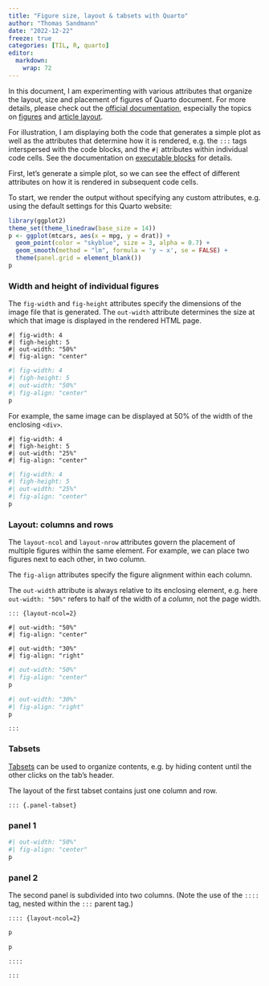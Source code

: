 ```yaml
---
title: "Figure size, layout & tabsets with Quarto"
author: "Thomas Sandmann"
date: "2022-12-22"
freeze: true
categories: [TIL, R, quarto]
editor: 
  markdown: 
    wrap: 72
---
```


In this document, I am experimenting with various attributes
that organize the layout, size and placement of figures of
Quarto document. For more details, please check out the
[official documentation](https://quarto.org/docs/guide/),
especially the topics on 
[figures](https://quarto.org/docs/authoring/figures.html)
and
[article layout](https://quarto.org/docs/authoring/article-layout.html).

::: {.callout-note}

For illustration, I am displaying both the code that generates 
a simple plot as well as the attributes that determine how
it is rendered, e.g. the `:::` tags interspersed with the
code blocks, and the `#|` attributes within individual
code cells. See the documentation on 
[executable blocks](https://quarto.org/docs/output-formats/html-code.html#executable-blocks)
for details.
:::

First, let's generate a simple plot, so we can see the effect of different
attributes on how it is rendered in subsequent code cells.

To start, we render the output without specifying any custom attributes, e.g.
using the default settings for this Quarto website:

```r
library(ggplot2)
theme_set(theme_linedraw(base_size = 14))
p <- ggplot(mtcars, aes(x = mpg, y = drat)) + 
  geom_point(color = "skyblue", size = 3, alpha = 0.7) +
  geom_smooth(method = "lm", formula = 'y ~ x', se = FALSE) +
  theme(panel.grid = element_blank())
p
```

### Width and height of individual figures

The `fig-width` and `fig-height` attributes specify the 
dimensions of the image file that is generated. The `out-width` attribute determines the size at which that
image is displayed in the rendered HTML page.

```
#| fig-width: 4
#| figh-height: 5
#| out-width: "50%"
#| fig-align: "center"
```

```r
#| fig-width: 4
#| figh-height: 5
#| out-width: "50%"
#| fig-align: "center"
p
```

For example, the same image can be displayed at 50% of the
width of the enclosing `<div>`.

```
#| fig-width: 4
#| figh-height: 5
#| out-width: "25%"
#| fig-align: "center"
```

```r
#| fig-width: 4
#| figh-height: 5
#| out-width: "25%"
#| fig-align: "center"
p
```

### Layout: columns and rows

The `layout-ncol` and `layout-nrow` attributes govern the placement 
of multiple figures within the same element. For example, we
can place two figures next to each other, in two column. 

The `fig-align` attributes specify the figure alignment within each column. 

::: {.callout-tip}
The `out-width` attribute is always relative to its
enclosing element, e.g. here `out-width: "50%"` refers to
half of the width of a *column*, not the page width. 
:::

```
::: {layout-ncol=2}
```

::: {layout-ncol=2}

```
#| out-width: "50%"
#| fig-align: "center"
```

```
#| out-width: "30%"
#| fig-align: "right"
```

```r
#| out-width: "50%"
#| fig-align: "center"
p
```


```r
#| out-width: "30%"
#| fig-align: "right"
p
```

:::

```
:::
```

### Tabsets

[Tabsets](https://bookdown.org/yihui/rmarkdown-cookbook/html-tabs.html) 
can be used to organize contents, e.g. by hiding content
until the other clicks on the tab's header.

The layout of the first tabset contains just one column and 
row. 

```
::: {.panel-tabset}
```

::: {.panel-tabset}

### panel 1

```r
#| out-width: "50%"
#| fig-align: "center"
p
```

### panel 2

The second panel is subdivided into two columns. (Note the 
use of the `::::` tag, nested within the `:::` parent tag.)

```
:::: {layout-ncol=2}
```
:::: {layout-ncol=2}

```r
p
```

```r
p
```

```
::::
```

::::
:::

```
:::
```